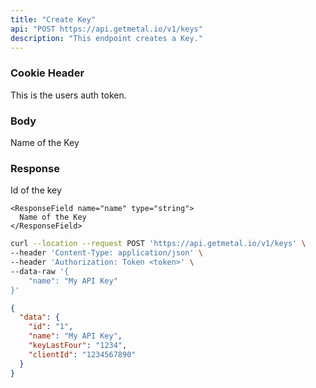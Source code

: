```yaml
---
title: "Create Key"
api: "POST https://api.getmetal.io/v1/keys"
description: "This endpoint creates a Key."
---
```


### Cookie Header

<ParamField required header="token" type="string">
  This is the users auth token.
</ParamField>

### Body

<ParamField body="name" type="string" placeholder="name of the Key" required>
  Name of the Key
</ParamField>

### Response

<ResponseField name="data" type="Key Object">
  <Expandable title="properties">
    <ResponseField name="id" type="string">
      Id of the key
    </ResponseField>

    <ResponseField name="name" type="string">
      Name of the Key
    </ResponseField>

  </Expandable>
</ResponseField>

<RequestExample>

```bash Example Request
curl --location --request POST 'https://api.getmetal.io/v1/keys' \
--header 'Content-Type: application/json' \
--header 'Authorization: Token <token>' \
--data-raw '{
    "name": "My API Key"
}'
```

</RequestExample>

<ResponseExample>

```json Response
{
  "data": {
    "id": "1",
    "name": "My API Key",
    "keyLastFour": "1234",
    "clientId": "1234567890"
  }
}
```

</ResponseExample>
